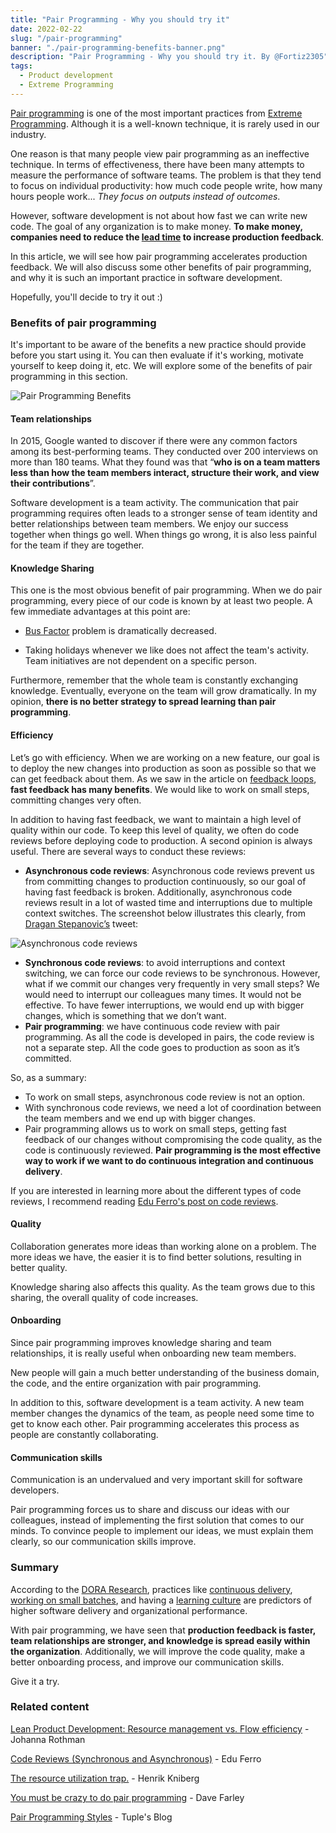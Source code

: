 ```yaml
---
title: "Pair Programming - Why you should try it"
date: 2022-02-22
slug: "/pair-programming"
banner: "./pair-programming-benefits-banner.png"
description: "Pair Programming - Why you should try it. By @Fortiz2305"
tags:
  - Product development
  - Extreme Programming
---
```


[Pair programming](http://www.extremeprogramming.org/rules/pair.html) is one of the most important practices from [Extreme Programming](http://www.extremeprogramming.org/). Although it is a well-known technique, it is rarely used in our industry.

One reason is that many people view pair programming as an ineffective technique. In terms of effectiveness, there have been many attempts to measure the performance of software teams. The problem is that they tend to focus on individual productivity: how much code people write, how many hours people work... _They focus on outputs instead of outcomes_.

However, software development is not about how fast we can write new code. The goal of any organization is to make money. **To make money, companies need to reduce the [lead time](https://itrevolution.com/measure-software-delivery-performance-four-key-metrics/) to increase production feedback**.

In this article, we will see how pair programming accelerates production feedback. We will also discuss some other benefits of pair programming, and why it is such an important practice in software development.

Hopefully, you'll decide to try it out :)


### Benefits of pair programming

It's important to be aware of the benefits a new practice should provide before you start using it. You can then evaluate if it's working, motivate yourself to keep doing it, etc. We will explore some of the benefits of pair programming in this section.

![Pair Programming Benefits](./pair-programming-benefits.jpeg "Pair Programming Benefits")


#### Team relationships

In 2015, Google wanted to discover if there were any common factors among its best-performing teams. They conducted over 200 interviews on more than 180 teams. What they found was that “**who is on a team matters less than how the team members interact, structure their work, and view their contributions**”.

Software development is a team activity. The communication that pair programming requires often leads to a stronger sense of team identity and better relationships between team members. We enjoy our success together when things go well. When things go wrong, it is also less painful for the team if they are together.


#### Knowledge Sharing

This one is the most obvious benefit of pair programming. When we do pair programming, every piece of our code is known by at least two people. A few immediate advantages at this point are:

* [Bus Factor](https://en.wikipedia.org/wiki/Bus_factor#:~:text=The%20%22bus%20factor%22%20is%20the,disappearing%20suddenly%20from%20the%20project.) problem is dramatically decreased.

* Taking holidays whenever we like does not affect the team's activity. Team initiatives are not dependent on a specific person.

Furthermore, remember that the whole team is constantly exchanging knowledge. Eventually, everyone on the team will grow dramatically. In my opinion, **there is no better strategy to spread learning than pair programming**.


#### Efficiency

Let’s go with efficiency. When we are working on a new feature, our goal is to deploy the new changes into production as soon as possible so that we can get feedback about them. As we saw in the article on [feedback loops](https://productdeveloper.net/feedback-loops/), **fast feedback has many benefits**. We would like to work on small steps, committing changes very often.

In addition to having fast feedback, we want to maintain a high level of quality within our code. To keep this level of quality, we often do code reviews before deploying code to production. A second opinion is always useful. There are several ways to conduct these reviews:

  * **Asynchronous code reviews**: Asynchronous code reviews prevent us from committing changes to production continuously, so our goal of having fast feedback is broken. Additionally, asynchronous code reviews result in a lot of wasted time and interruptions due to multiple context switches. The screenshot below illustrates this clearly, from [Dragan Stepanovic’s](https://twitter.com/d_stepanovic/) tweet:

![Asynchronous code reviews](./asynchronous-reviews.jpeg "Asynchronous code reviews")

  * **Synchronous code reviews**: to avoid interruptions and context switching, we can force our code reviews to be synchronous. However, what if we commit our changes very frequently in very small steps? We would need to interrupt our colleagues many times. It would not be effective. To have fewer interruptions, we would end up with bigger changes, which is something that we don’t want.
  * **Pair programming**: we have continuous code review with pair programming. As all the code is developed in pairs, the code review is not a separate step. All the code goes to production as soon as it’s committed.

So, as a summary:

* To work on small steps, asynchronous code review is not an option.
* With synchronous code reviews, we need a lot of coordination between the team members and we end up with bigger changes.
* Pair programming allows us to work on small steps, getting fast feedback of our changes without compromising the code quality, as the code is continuously reviewed. **Pair programming is the most effective way to work if we want to do continuous integration and continuous delivery**.

If you are interested in learning more about the different types of code reviews, I recommend reading [Edu Ferro's post on code reviews](https://www.eferro.net/2021/09/code-reviews-synchronous-and.html).


#### Quality

Collaboration generates more ideas than working alone on a problem. The more ideas we have, the easier it is to find better solutions, resulting in better quality.

Knowledge sharing also affects this quality. As the team grows due to this sharing, the overall quality of code increases.


#### Onboarding

Since pair programming improves knowledge sharing and team relationships, it is really useful when onboarding new team members.

New people will gain a much better understanding of the business domain, the code, and the entire organization with pair programming.

In addition to this, software development is a team activity. A new team member changes the dynamics of the team, as people need some time to get to know each other. Pair programming accelerates this process as people are constantly collaborating.


#### Communication skills

Communication is an undervalued and very important skill for software developers.

Pair programming forces us to share and discuss our ideas with our colleagues, instead of implementing the first solution that comes to our minds. To convince people to implement our ideas, we must explain them clearly, so our communication skills improve.


### Summary

According to the [DORA Research](https://www.devops-research.com/research.html), practices like [continuous delivery](https://cloud.google.com/architecture/devops/devops-tech-continuous-delivery), [working on small batches](https://cloud.google.com/architecture/devops/devops-process-working-in-small-batches), and having a [learning culture](https://cloud.google.com/architecture/devops/devops-culture-learning-culture) are predictors of higher software delivery and organizational performance.

With pair programming, we have seen that **production feedback is faster, team relationships are stronger, and knowledge is spread easily within the organization**. Additionally, we will improve the code quality, make a better onboarding process, and improve our communication skills.

Give it a try.


### Related content

[Lean Product Development: Resource management vs. Flow efficiency](https://www.youtube.com/watch?v=SqI9jV7afpE) - Johanna Rothman

[Code Reviews (Synchronous and Asynchronous)](https://www.eferro.net/2021/09/code-reviews-synchronous-and.html) - Edu Ferro

[The resource utilization trap.](https://www.youtube.com/watch?v=CostXs2p6r0) - Henrik Kniberg

[You must be crazy to do pair programming](https://www.youtube.com/watch?v=aItVJprLYkg) - Dave Farley

[Pair Programming Styles](https://tuple.app/pair-programming-guide/styles) - Tuple's Blog
